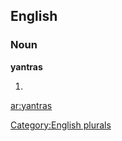 
==English==

===Noun===
'''yantras'''

# {{plural of|[[yantra]]}}

[[Category:English plurals]]

[[ar:yantras]]